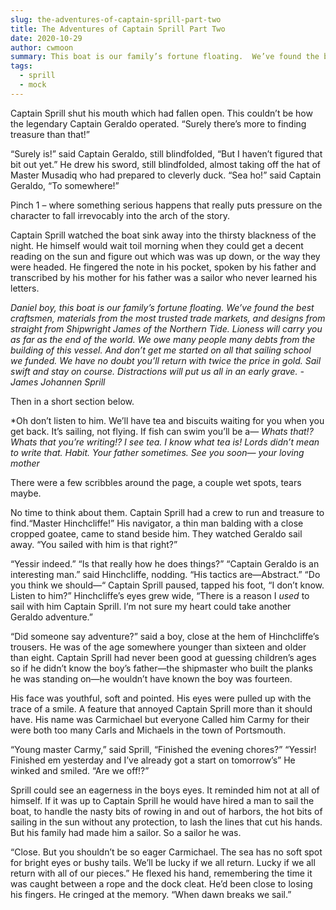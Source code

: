 ```yaml
---
slug: the-adventures-of-captain-sprill-part-two
title: The Adventures of Captain Sprill Part Two
date: 2020-10-29
author: cwmoon
summary: This boat is our family’s fortune floating.  We’ve found the best craftsmen, materials from the most trusted trade markets, and designs from straight from Shipwright James of the Northern Tide.  Lioness will carry you as far as the end of the world. We owe many people many debts from the building of this vessel. 
tags:
  - sprill
  - mock
---
```



Captain Sprill shut his mouth which had fallen open.  This couldn’t be how the legendary Captain Geraldo operated. “Surely there’s more to finding treasure than that!” 

“Surely is!” said Captain Geraldo, still blindfolded, “But I haven’t figured that bit out yet.”  He drew his sword, still blindfolded, almost taking off the hat of Master Musadiq who had prepared to cleverly duck. “Sea ho!” said Captain Geraldo, “To somewhere!”

Pinch 1 – where something serious happens that really puts pressure on the character to fall irrevocably into the arch of the story.

Captain Sprill watched the boat sink away into the thirsty blackness of the night.  He himself would wait toil morning when they could get a decent reading on the sun and figure out which was was up down, or the way they were headed.  He fingered the note in his pocket, spoken by his father and transcribed by his mother for his father was a sailor who never learned his letters.

*Daniel boy, this boat is our family’s fortune floating.  We’ve found the best craftsmen, materials from the most trusted trade markets, and designs from straight from Shipwright James of the Northern Tide.  Lioness will carry you as far as the end of the world. We owe many people many debts from the building of this vessel.  And don’t get me started on all that sailing school we funded.  We have no doubt you’ll return with twice the price in gold.  Sail swift and stay on course.  Distractions will put us all in an early grave. - James Johannen Sprill*

Then in a short section below. 

*Oh don’t listen to him.  We’ll have tea and biscuits waiting for you when you get back. It’s sailing, not flying.  If fish can swim you’ll be a—
*Whats that!?  Whats that you’re writing!?  I see tea.  I know what tea is!*
*Lords didn’t mean to write that.  Habit.  Your father sometimes. See you soon— your loving mother*

There were a few scribbles around the page, a couple wet spots, tears maybe.

No time to think about them.  Captain Sprill had a crew to run and treasure to find.“Master Hinchcliffe!”  His navigator, a thin man balding with a close cropped goatee, came to stand beside him.  They watched Geraldo sail away. “You sailed with him is that right?”

“Yessir indeed.”
“Is that really how he does things?”
“Captain Geraldo is an interesting man.” said Hinchcliffe, nodding. “His tactics are—Abstract.”
“Do you think we should—“ Captain Sprill paused, tapped his foot, “I don’t know.  Listen to him?”
Hinchcliffe’s eyes grew wide, “There is a reason I *used* to sail with him Captain Sprill.  I’m not sure my heart could take another Geraldo adventure.”

“Did someone say adventure?” said a boy, close at the hem of Hinchcliffe’s trousers.  He was of the age somewhere younger than sixteen and older than eight.  Captain Sprill had never been good at guessing children’s ages so if he didn’t know the boy’s father—the shipmaster who built the planks he was standing on—he wouldn’t have known the boy was fourteen.

His face was youthful, soft and pointed.  His eyes were pulled up with the trace of a smile.  A feature that annoyed Captain Sprill more than it should have.  His name was Carmichael but everyone Called him Carmy for their were both too many Carls and Michaels in the town of Portsmouth. 

“Young master Carmy,” said Sprill, “Finished the evening chores?” 
“Yessir! Finished em yesterday and I’ve already got a start on tomorrow’s” He winked and smiled.  “Are we off!?” 

Sprill could see an eagerness in the boys eyes.  It reminded him not at all of himself.  If it was up to Captain Sprill he would have hired a man to sail the boat, to handle the nasty bits of rowing in and out of harbors, the hot bits of sailing in the sun without any protection, to lash the lines that cut his hands.  But his family had made him a sailor.  So a sailor he was. 

“Close.  But you shouldn’t be so eager Carmichael.  The sea has no soft spot for bright eyes or bushy tails.  We’ll be lucky if we all return.  Lucky if we all return with all of our pieces.” He flexed his hand, remembering the time it was caught between a rope and the dock cleat.  He’d been close to losing his fingers.  He cringed at the memory.  “When dawn breaks we sail.”

